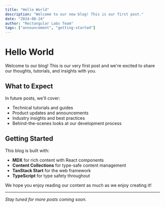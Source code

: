 ```yaml
---
title: "Hello World"
description: "Welcome to our new blog! This is our first post."
date: "2024-08-24"
author: "Rectangular Labs Team"
tags: ["announcement", "getting-started"]
---
```


# Hello World

Welcome to our blog! This is our very first post and we're excited to share our thoughts, tutorials, and insights with you.

## What to Expect

In future posts, we'll cover:

- Technical tutorials and guides
- Product updates and announcements
- Industry insights and best practices
- Behind-the-scenes looks at our development process

## Getting Started

This blog is built with:

- **MDX** for rich content with React components
- **Content Collections** for type-safe content management
- **TanStack Start** for the web framework
- **TypeScript** for type safety throughout

We hope you enjoy reading our content as much as we enjoy creating it!

---

*Stay tuned for more posts coming soon.*